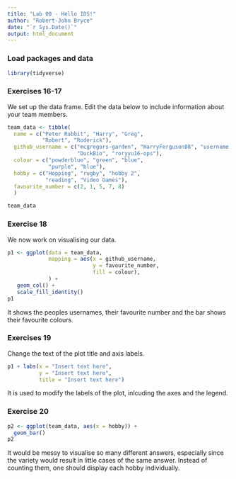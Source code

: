 ```yaml
---
title: "Lab 00 - Hello IDS!"
author: "Robert-John Bryce"
date: "`r Sys.Date()`"
output: html_document
---
```


### Load packages and data

```r
library(tidyverse) 
```

### Exercises 16-17

We set up the data frame. Edit the data below to include information about your team members.

```r
team_data <- tibble(
  name = c("Peter Rabbit", "Harry", "Greg", 
           "Robert", "Roderick"),
  github_username = c("mcgregors-garden", "HarryFerguson08", "username 2", 
                      "DuckBio", "roryyu16-ops"), 
  colour = c("powderblue", "green", "blue", 
             "purple", "blue"),
  hobby = c("Hopping", "rugby", "hobby 2", 
            "reading", "Video Games"),
  favourite_number = c(2, 1, 5, 7, 8)
  )

team_data
```

### Exercise 18

We now work on visualising our data. 

```r
p1 <- ggplot(data = team_data, 
             mapping = aes(x = github_username, 
                           y = favourite_number,
                           fill = colour), 
             ) +
   geom_col() +
   scale_fill_identity()
p1
```

It shows the peoples usernames, their favourite number and the bar shows their favourite colours.


### Exercises 19

Change the text of the plot title and axis labels.

```r
p1 + labs(x = "Insert text here", 
          y = "Insert text here",
          title = "Insert text here")
```

It is used to modify the labels of the plot, inlcuding the axes and the legend.

### Exercise 20

```r
p2 <- ggplot(team_data, aes(x = hobby)) +
  geom_bar()
p2
```

It would be messy to visualise so many different answers, especially since the variety would result in little cases of the same answer. Instead of counting them, one should display each hobby individually.

